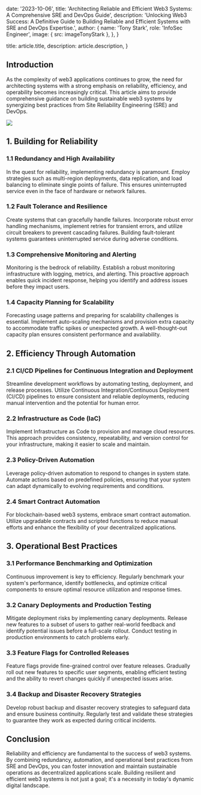 
  date: '2023-10-06',
  title: 'Architecting Reliable and Efficient Web3 Systems: A Comprehensive SRE and DevOps Guide',
  description:
    'Unlocking Web3 Success: A Definitive Guide to Building Reliable and Efficient Systems with SRE and DevOps Expertise.',
  author: {
    name: 'Tony Stark',
    role: 'InfoSec Engineer',
    image: { src: imageTonyStark },
  },
}

  title: article.title,
  description: article.description,
}

## Introduction

As the complexity of web3 applications continues to grow, the need for architecting systems with a strong emphasis on reliability, efficiency, and operability becomes increasingly critical. This article aims to provide comprehensive guidance on building sustainable web3 systems by synergizing best practices from Site Reliability Engineering (SRE) and DevOps.

![](./pilot.jpg)


## 1. Building for Reliability

### 1.1 Redundancy and High Availability
In the quest for reliability, implementing redundancy is paramount. Employ strategies such as multi-region deployments, data replication, and load balancing to eliminate single points of failure. This ensures uninterrupted service even in the face of hardware or network failures.

### 1.2 Fault Tolerance and Resilience
Create systems that can gracefully handle failures. Incorporate robust error handling mechanisms, implement retries for transient errors, and utilize circuit breakers to prevent cascading failures. Building fault-tolerant systems guarantees uninterrupted service during adverse conditions.

### 1.3 Comprehensive Monitoring and Alerting
Monitoring is the bedrock of reliability. Establish a robust monitoring infrastructure with logging, metrics, and alerting. This proactive approach enables quick incident response, helping you identify and address issues before they impact users.

### 1.4 Capacity Planning for Scalability
Forecasting usage patterns and preparing for scalability challenges is essential. Implement auto-scaling mechanisms and provision extra capacity to accommodate traffic spikes or unexpected growth. A well-thought-out capacity plan ensures consistent performance and availability.

## 2. Efficiency Through Automation

### 2.1 CI/CD Pipelines for Continuous Integration and Deployment
Streamline development workflows by automating testing, deployment, and release processes. Utilize Continuous Integration/Continuous Deployment (CI/CD) pipelines to ensure consistent and reliable deployments, reducing manual intervention and the potential for human error.

### 2.2 Infrastructure as Code (IaC)
Implement Infrastructure as Code to provision and manage cloud resources. This approach provides consistency, repeatability, and version control for your infrastructure, making it easier to scale and maintain.

### 2.3 Policy-Driven Automation
Leverage policy-driven automation to respond to changes in system state. Automate actions based on predefined policies, ensuring that your system can adapt dynamically to evolving requirements and conditions.

### 2.4 Smart Contract Automation
For blockchain-based web3 systems, embrace smart contract automation. Utilize upgradable contracts and scripted functions to reduce manual efforts and enhance the flexibility of your decentralized applications.

## 3. Operational Best Practices

### 3.1 Performance Benchmarking and Optimization
Continuous improvement is key to efficiency. Regularly benchmark your system's performance, identify bottlenecks, and optimize critical components to ensure optimal resource utilization and response times.

### 3.2 Canary Deployments and Production Testing
Mitigate deployment risks by implementing canary deployments. Release new features to a subset of users to gather real-world feedback and identify potential issues before a full-scale rollout. Conduct testing in production environments to catch problems early.

### 3.3 Feature Flags for Controlled Releases
Feature flags provide fine-grained control over feature releases. Gradually roll out new features to specific user segments, enabling efficient testing and the ability to revert changes quickly if unexpected issues arise.

### 3.4 Backup and Disaster Recovery Strategies
Develop robust backup and disaster recovery strategies to safeguard data and ensure business continuity. Regularly test and validate these strategies to guarantee they work as expected during critical incidents.

## Conclusion
Reliability and efficiency are fundamental to the success of web3 systems. By combining redundancy, automation, and operational best practices from SRE and DevOps, you can foster innovation and maintain sustainable operations as decentralized applications scale. Building resilient and efficient web3 systems is not just a goal; it's a necessity in today's dynamic digital landscape.
